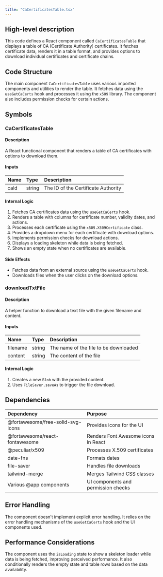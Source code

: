 ```yaml
---
title: "CaCertificatesTable.tsx"
---
```


## High-level description
This code defines a React component called `CaCertificatesTable` that displays a table of CA (Certificate Authority) certificates. It fetches certificate data, renders it in a table format, and provides options to download individual certificates and certificate chains.

## Code Structure
The main component `CaCertificatesTable` uses various imported components and utilities to render the table. It fetches data using the `useGetCaCerts` hook and processes it using the `x509` library. The component also includes permission checks for certain actions.

## Symbols

### CaCertificatesTable
#### Description
A React functional component that renders a table of CA certificates with options to download them.

#### Inputs
| Name | Type | Description |
|:-----|:-----|:------------|
| caId | string | The ID of the Certificate Authority |

#### Internal Logic
1. Fetches CA certificates data using the `useGetCaCerts` hook.
2. Renders a table with columns for certificate number, validity dates, and actions.
3. Processes each certificate using the `x509.X509Certificate` class.
4. Provides a dropdown menu for each certificate with download options.
5. Implements permission checks for download actions.
6. Displays a loading skeleton while data is being fetched.
7. Shows an empty state when no certificates are available.

#### Side Effects
- Fetches data from an external source using the `useGetCaCerts` hook.
- Downloads files when the user clicks on the download options.

### downloadTxtFile
#### Description
A helper function to download a text file with the given filename and content.

#### Inputs
| Name | Type | Description |
|:-----|:-----|:------------|
| filename | string | The name of the file to be downloaded |
| content | string | The content of the file |

#### Internal Logic
1. Creates a new `Blob` with the provided content.
2. Uses `FileSaver.saveAs` to trigger the file download.

## Dependencies
| Dependency | Purpose |
|:-----------|:--------|
| @fortawesome/free-solid-svg-icons | Provides icons for the UI |
| @fortawesome/react-fontawesome | Renders Font Awesome icons in React |
| @peculiar/x509 | Processes X.509 certificates |
| date-fns | Formats dates |
| file-saver | Handles file downloads |
| tailwind-merge | Merges Tailwind CSS classes |
| Various @app components | UI components and permission checks |

## Error Handling
The component doesn't implement explicit error handling. It relies on the error handling mechanisms of the `useGetCaCerts` hook and the UI components used.

## Performance Considerations
The component uses the `isLoading` state to show a skeleton loader while data is being fetched, improving perceived performance. It also conditionally renders the empty state and table rows based on the data availability.